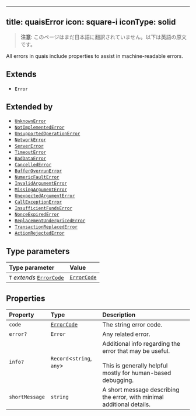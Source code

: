<!-- AUTO-GENERATED-CONTENT:START (ENGLISH-COPY) -->
---
title: quaisError
icon: square-i
iconType: solid
---

> **注意**: このページはまだ日本語に翻訳されていません。以下は英語の原文です。

All errors in quais include properties to assist in machine-readable errors.

## Extends

- `Error`

## Extended by

- [`UnknownError`](/jp/sdk/content/interfaces/UnknownError)
- [`NotImplementedError`](/jp/sdk/content/interfaces/NotImplementedError)
- [`UnsupportedOperationError`](/jp/sdk/content/interfaces/UnsupportedOperationError)
- [`NetworkError`](/jp/sdk/content/interfaces/NetworkError)
- [`ServerError`](/jp/sdk/content/interfaces/ServerError)
- [`TimeoutError`](/jp/sdk/content/interfaces/TimeoutError)
- [`BadDataError`](/jp/sdk/content/interfaces/BadDataError)
- [`CancelledError`](/jp/sdk/content/interfaces/CancelledError)
- [`BufferOverrunError`](/jp/sdk/content/interfaces/BufferOverrunError)
- [`NumericFaultError`](/jp/sdk/content/interfaces/NumericFaultError)
- [`InvalidArgumentError`](/jp/sdk/content/interfaces/InvalidArgumentError)
- [`MissingArgumentError`](/jp/sdk/content/interfaces/MissingArgumentError)
- [`UnexpectedArgumentError`](/jp/sdk/content/interfaces/UnexpectedArgumentError)
- [`CallExceptionError`](/jp/sdk/content/interfaces/CallExceptionError)
- [`InsufficientFundsError`](/jp/sdk/content/interfaces/InsufficientFundsError)
- [`NonceExpiredError`](/jp/sdk/content/interfaces/NonceExpiredError)
- [`ReplacementUnderpricedError`](/jp/sdk/content/interfaces/ReplacementUnderpricedError)
- [`TransactionReplacedError`](/jp/sdk/content/interfaces/TransactionReplacedError)
- [`ActionRejectedError`](/jp/sdk/content/interfaces/ActionRejectedError)

## Type parameters

| Type parameter | Value |
| :------ | :------ |
| `T` *extends* [`ErrorCode`](/jp/sdk/content/type-aliases/ErrorCode) | [`ErrorCode`](/jp/sdk/content/type-aliases/ErrorCode) |

## Properties

| Property | Type | Description |
| :------ | :------ | :------ |
| `code` | [`ErrorCode`](/jp/sdk/content/type-aliases/ErrorCode) | The string error code. |
| `error?` | `Error` | Any related error. |
| `info?` | `Record`\<`string`, `any`\> | Additional info regarding the error that may be useful.<br /><br />This is generally helpful mostly for human-based debugging. |
| `shortMessage` | `string` | A short message describing the error, with minimal additional details. |
